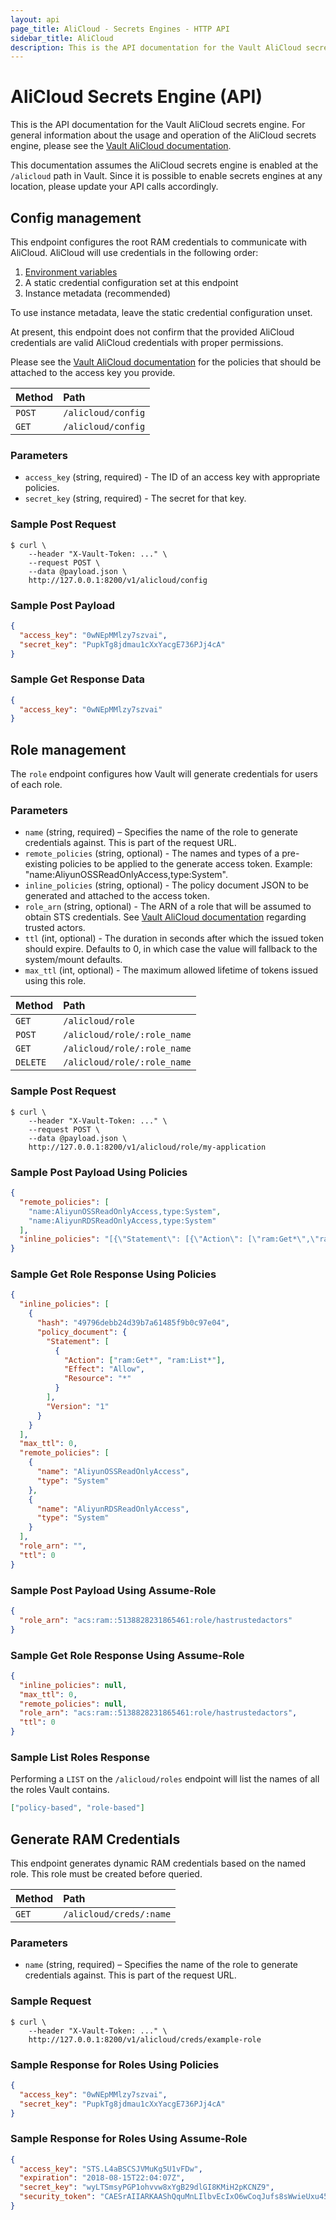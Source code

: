 ```yaml
---
layout: api
page_title: AliCloud - Secrets Engines - HTTP API
sidebar_title: AliCloud
description: This is the API documentation for the Vault AliCloud secrets engine.
---
```


# AliCloud Secrets Engine (API)

This is the API documentation for the Vault AliCloud secrets engine. For general
information about the usage and operation of the AliCloud secrets engine, please see
the [Vault AliCloud documentation](/docs/secrets/alicloud).

This documentation assumes the AliCloud secrets engine is enabled at the `/alicloud` path
in Vault. Since it is possible to enable secrets engines at any location, please
update your API calls accordingly.

## Config management

This endpoint configures the root RAM credentials to communicate with AliCloud. AliCloud
will use credentials in the following order:

1. [Environment variables](https://github.com/aliyun/alibaba-cloud-sdk-go/blob/master/sdk/auth/credentials/providers/env.go)
2. A static credential configuration set at this endpoint
3. Instance metadata (recommended)

To use instance metadata, leave the static credential configuration unset.

At present, this endpoint does not confirm that the provided AliCloud credentials are
valid AliCloud credentials with proper permissions.

Please see the [Vault AliCloud documentation](/docs/secrets/alicloud) for
the policies that should be attached to the access key you provide.

| Method | Path               |
| :----- | :----------------- |
| `POST` | `/alicloud/config` |
| `GET`  | `/alicloud/config` |

### Parameters

- `access_key` (string, required) - The ID of an access key with appropriate policies.
- `secret_key` (string, required) - The secret for that key.

### Sample Post Request

```shell-session
$ curl \
    --header "X-Vault-Token: ..." \
    --request POST \
    --data @payload.json \
    http://127.0.0.1:8200/v1/alicloud/config
```

### Sample Post Payload

```json
{
  "access_key": "0wNEpMMlzy7szvai",
  "secret_key": "PupkTg8jdmau1cXxYacgE736PJj4cA"
}
```

### Sample Get Response Data

```json
{
  "access_key": "0wNEpMMlzy7szvai"
}
```

## Role management

The `role` endpoint configures how Vault will generate credentials for users of each role.

### Parameters

- `name` (string, required) – Specifies the name of the role to generate credentials against. This is part of the request URL.
- `remote_policies` (string, optional) - The names and types of a pre-existing policies to be applied to the generate access token. Example: "name:AliyunOSSReadOnlyAccess,type:System".
- `inline_policies` (string, optional) - The policy document JSON to be generated and attached to the access token.
- `role_arn` (string, optional) - The ARN of a role that will be assumed to obtain STS credentials. See [Vault AliCloud documentation](/docs/secrets/alicloud) regarding trusted actors.
- `ttl` (int, optional) - The duration in seconds after which the issued token should expire. Defaults to 0, in which case the value will fallback to the system/mount defaults.
- `max_ttl` (int, optional) - The maximum allowed lifetime of tokens issued using this role.

| Method   | Path                        |
| :------- | :-------------------------- |
| `GET`    | `/alicloud/role`            |
| `POST`   | `/alicloud/role/:role_name` |
| `GET`    | `/alicloud/role/:role_name` |
| `DELETE` | `/alicloud/role/:role_name` |

### Sample Post Request

```shell-session
$ curl \
    --header "X-Vault-Token: ..." \
    --request POST \
    --data @payload.json \
    http://127.0.0.1:8200/v1/alicloud/role/my-application
```

### Sample Post Payload Using Policies

```json
{
  "remote_policies": [
    "name:AliyunOSSReadOnlyAccess,type:System",
    "name:AliyunRDSReadOnlyAccess,type:System"
  ],
  "inline_policies": "[{\"Statement\": [{\"Action\": [\"ram:Get*\",\"ram:List*\"],\"Effect\": \"Allow\",\"Resource\": \"*\"}],\"Version\": \"1\"}]"
}
```

### Sample Get Role Response Using Policies

```json
{
  "inline_policies": [
    {
      "hash": "49796debb24d39b7a61485f9b0c97e04",
      "policy_document": {
        "Statement": [
          {
            "Action": ["ram:Get*", "ram:List*"],
            "Effect": "Allow",
            "Resource": "*"
          }
        ],
        "Version": "1"
      }
    }
  ],
  "max_ttl": 0,
  "remote_policies": [
    {
      "name": "AliyunOSSReadOnlyAccess",
      "type": "System"
    },
    {
      "name": "AliyunRDSReadOnlyAccess",
      "type": "System"
    }
  ],
  "role_arn": "",
  "ttl": 0
}
```

### Sample Post Payload Using Assume-Role

```json
{
  "role_arn": "acs:ram::5138828231865461:role/hastrustedactors"
}
```

### Sample Get Role Response Using Assume-Role

```json
{
  "inline_policies": null,
  "max_ttl": 0,
  "remote_policies": null,
  "role_arn": "acs:ram::5138828231865461:role/hastrustedactors",
  "ttl": 0
}
```

### Sample List Roles Response

Performing a `LIST` on the `/alicloud/roles` endpoint will list the names of all the roles Vault contains.

```json
["policy-based", "role-based"]
```

## Generate RAM Credentials

This endpoint generates dynamic RAM credentials based on the named role. This
role must be created before queried.

| Method | Path                    |
| :----- | :---------------------- |
| `GET`  | `/alicloud/creds/:name` |

### Parameters

- `name` (string, required) – Specifies the name of the role to generate credentials against. This is part of the request URL.

### Sample Request

```shell-session
$ curl \
    --header "X-Vault-Token: ..." \
    http://127.0.0.1:8200/v1/alicloud/creds/example-role
```

### Sample Response for Roles Using Policies

```json
{
  "access_key": "0wNEpMMlzy7szvai",
  "secret_key": "PupkTg8jdmau1cXxYacgE736PJj4cA"
}
```

### Sample Response for Roles Using Assume-Role

```json
{
  "access_key": "STS.L4aBSCSJVMuKg5U1vFDw",
  "expiration": "2018-08-15T22:04:07Z",
  "secret_key": "wyLTSmsyPGP1ohvvw8xYgB29dlGI8KMiH2pKCNZ9",
  "security_token": "CAESrAIIARKAAShQquMnLIlbvEcIxO6wCoqJufs8sWwieUxu45hS9AvKNEte8KRUWiJWJ6Y+YHAPgNwi7yfRecMFydL2uPOgBI7LDio0RkbYLmJfIxHM2nGBPdml7kYEOXmJp2aDhbvvwVYIyt/8iES/R6N208wQh0Pk2bu+/9dvalp6wOHF4gkFGhhTVFMuTDRhQlNDU0pWTXVLZzVVMXZGRHciBTQzMjc0KgVhbGljZTCpnJjwySk6BlJzYU1ENUJuCgExGmkKBUFsbG93Eh8KDEFjdGlvbkVxdWFscxIGQWN0aW9uGgcKBW9zczoqEj8KDlJlc291cmNlRXF1YWxzEghSZXNvdXJjZRojCiFhY3M6b3NzOio6NDMyNzQ6c2FtcGxlYm94L2FsaWNlLyo="
}
```
